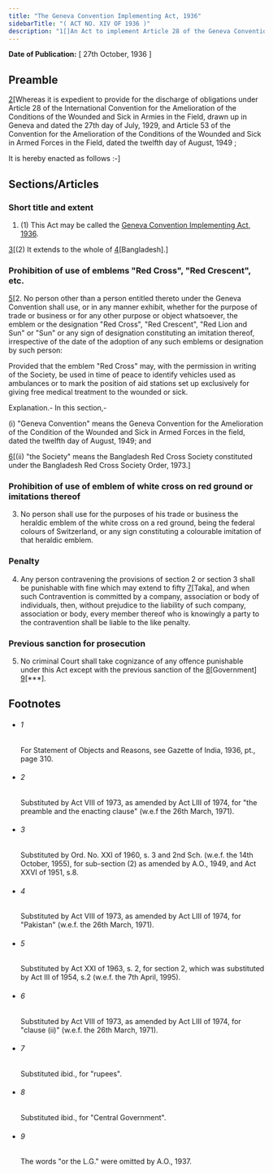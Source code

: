 ```yaml
---
title: "The Geneva Convention Implementing Act, 1936"
sidebarTitle: "( ACT NO. XIV OF 1936 )"
description: "1[]An Act to implement Article 28 of the Geneva Convention of the 27th day of July, 1929"
---
```


**Date of Publication:** [ 27th October, 1936 ]

## Preamble

[2](1)[Whereas it is expedient to provide for the discharge of obligations under Article 28 of the International Convention for the Amelioration of the Conditions of the Wounded and Sick in Armies in the Field, drawn up in Geneva and dated the 27th day of July, 1929, and Article 53 of the Convention for the Amelioration of the Conditions of the Wounded and Sick in Armed Forces in the Field, dated the twelfth day of August, 1949 ;

It is hereby enacted as follows :-]

## Sections/Articles

### Short title and extent

1. (1) This Act may be called the [Geneva Convention Implementing Act, 1936](/act-1442.html "Geneva Convention Implementing Act, 1936").

[3](1)[(2) It extends to the whole of [4](2)[Bangladesh].]

### Prohibition of use of emblems "Red Cross", "Red Crescent", etc.

[5](1)[2. No person other than a person entitled thereto under the Geneva Convention shall use, or in any manner exhibit, whether for the purpose of trade or business or for any other purpose or object whatsoever, the emblem or the designation "Red Cross", "Red Crescent", "Red Lion and Sun" or "Sun" or any sign of designation constituting an imitation thereof, irrespective of the date of the adoption of any such emblems or designation by such person:

Provided that the emblem "Red Cross" may, with the permission in writing of the Society, be used in time of peace to identify vehicles used as ambulances or to mark the position of aid stations set up exclusively for giving free medical treatment to the wounded or sick.

Explanation.- In this section,-

(i) "Geneva Convention" means the Geneva Convention for the Amelioration of the Condition of the Wounded and Sick in Armed Forces in the field, dated the twelfth day of August, 1949; and

[6](2)[(ii) "the Society" means the Bangladesh Red Cross Society constituted under the Bangladesh Red Cross Society Order, 1973.]

### Prohibition of use of emblem of white cross on red ground or imitations thereof

3. No person shall use for the purposes of his trade or business the heraldic emblem of the white cross on a red ground, being the federal colours of Switzerland, or any sign constituting a colourable imitation of that heraldic emblem.

### Penalty

4. Any person contravening the provisions of section 2 or section 3 shall be punishable with fine which may extend to fifty [7](1)[Taka], and when such Contravention is committed by a company, association or body of individuals, then, without prejudice to the liability of such company, association or body, every member thereof who is knowingly a party to the contravention shall be liable to the like penalty.

### Previous sanction for prosecution

5. No criminal Court shall take cognizance of any offence punishable under this Act except with the previous sanction of the [8](1)[Government] [9](2)[\*\*\*].

## Footnotes

- ###### 1

  For Statement of Objects and Reasons, see Gazette of India, 1936, pt., page 310.

- ###### 2

  Substituted by Act VIII of 1973, as amended by Act LIII of 1974, for "the preamble and the enacting clause" (w.e.f the 26th March, 1971).

- ###### 3

  Substituted by Ord. No. XXI of 1960, s. 3 and 2nd Sch. (w.e.f. the 14th October, 1955), for sub-section (2) as amended by A.O., 1949, and Act XXVI of 1951, s.8.

- ###### 4

  Substituted by Act VIII of 1973, as amended by Act LIII of 1974, for "Pakistan" (w.e.f. the 26th March, 1971).

- ###### 5

  Substituted by Act XXI of 1963, s. 2, for section 2, which was substituted by Act III of 1954, s.2 (w.e.f. the 7th April, 1995).

- ###### 6

  Substituted by Act VIII of 1973, as amended by Act LIII of 1974, for "clause (ii)" (w.e.f. the 26th March, 1971).

- ###### 7

  Substituted ibid., for "rupees".

- ###### 8

  Substituted ibid., for "Central Government".

- ###### 9

  The words "or the L.G." were omitted by A.O., 1937.

